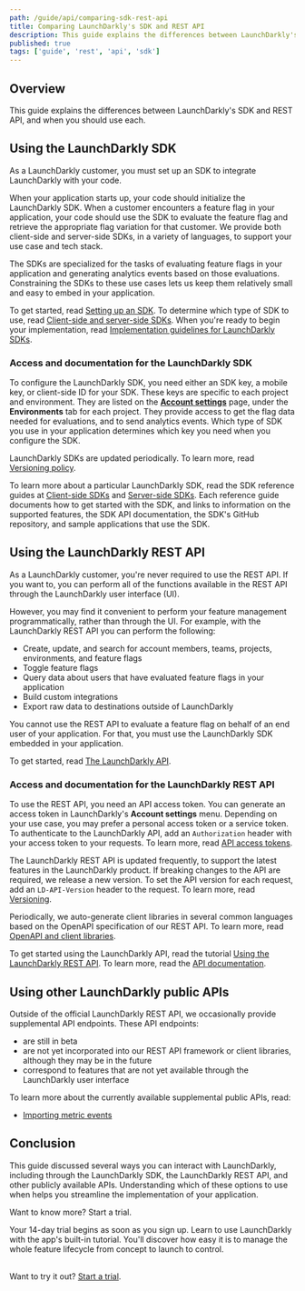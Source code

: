 ```yaml
---
path: /guide/api/comparing-sdk-rest-api
title: Comparing LaunchDarkly's SDK and REST API
description: This guide explains the differences between LaunchDarkly's SDK and REST API, and when you should use each.
published: true
tags: ['guide', 'rest', 'api', 'sdk']
---
```


## Overview

This guide explains the differences between LaunchDarkly's SDK and REST API, and when you should use each.

## Using the LaunchDarkly SDK

As a LaunchDarkly customer, you must set up an SDK to integrate LaunchDarkly with your code.

When your application starts up, your code should initialize the LaunchDarkly SDK. When a customer encounters a feature flag in your application, your code should use the SDK to evaluate the feature flag and retrieve the appropriate flag variation for that customer. We provide both client-side and server-side SDKs, in a variety of languages, to support your use case and tech stack.

The SDKs are specialized for the tasks of evaluating feature flags in your application and generating analytics events based on those evaluations. Constraining the SDKs to these use cases lets us keep them relatively small and easy to embed in your application.

To get started, read [Setting up an SDK](/home/getting-started/setting-up). To determine which type of SDK to use, read [Client-side and server-side SDKs](/sdk/concepts/client-side-server-side). When you're ready to begin your implementation, read [Implementation guidelines for LaunchDarkly SDKs](/sdk/concepts/getting-started#implementation-guidelines-for-launchdarkly-sdks).

### Access and documentation for the LaunchDarkly SDK

To configure the LaunchDarkly SDK, you need either an SDK key, a mobile key, or client-side ID for your SDK. These keys are specific to each project and environment. They are listed on the [**Account settings**](https://app.launchdarkly.com/settings/projects) page, under the **Environments** tab for each project. They provide access to get the flag data needed for evaluations, and to send analytics events. Which type of SDK you use in your application determines which key you need when you configure the SDK.

LaunchDarkly SDKs are updated periodically. To learn more, read [Versioning policy](/sdk/concepts/versioning).

To learn more about a particular LaunchDarkly SDK, read the SDK reference guides at [Client-side SDKs](/sdk/client-side) and [Server-side SDKs](/sdk/server-side). Each reference guide documents how to get started with the SDK, and links to information on the supported features, the SDK API documentation, the SDK's GitHub repository, and sample applications that use the SDK.

## Using the LaunchDarkly REST API

As a LaunchDarkly customer, you're never required to use the REST API. If you want to, you can perform all of the functions available in the REST API through the LaunchDarkly user interface (UI).

However, you may find it convenient to perform your feature management programmatically, rather than through the UI. For example, with the LaunchDarkly REST API you can perform the following:

* Create, update, and search for account members, teams, projects, environments, and feature flags
* Toggle feature flags
* Query data about users that have evaluated feature flags in your application
* Build custom integrations
* Export raw data to destinations outside of LaunchDarkly

You cannot use the REST API to evaluate a feature flag on behalf of an end user of your application. For that, you must use the LaunchDarkly SDK embedded in your application.

To get started, read [The LaunchDarkly API](/home/connecting/api).

### Access and documentation for the LaunchDarkly REST API

To use the REST API, you need an API access token. You can generate an access token in LaunchDarkly's **Account settings** menu. Depending on your use case, you may prefer a personal access token or a service token. To authenticate to the LaunchDarkly API, add an `Authorization` header with your access token to your requests. To learn more, read [API access tokens](/home/account-security/api-access-tokens).

The LaunchDarkly REST API is updated frequently, to support the latest features in the LaunchDarkly product. If breaking changes to the API are required, we release a new version. To set the API version for each request, add an `LD-API-Version` header to the request. To learn more, read [Versioning](https://apidocs.launchdarkly.com/#section/Overview/Versioning).

Periodically, we auto-generate client libraries in several common languages based on the OpenAPI specification of our REST API. To learn more, read [OpenAPI and client libraries](https://apidocs.launchdarkly.com/#section/Overview/OpenAPI-(Swagger)-and-client-libraries).

To get started using the LaunchDarkly API, read the tutorial [Using the LaunchDarkly REST API](/guides/api/rest-api). To learn more, read the [API documentation](https://apidocs.launchdarkly.com/).

## Using other LaunchDarkly public APIs

Outside of the official LaunchDarkly REST API, we occasionally provide supplemental API endpoints. These API endpoints:

  * are still in beta
  * are not yet incorporated into our REST API framework or client libraries, although they may be in the future
  * correspond to features that are not yet available through the LaunchDarkly user interface

To learn more about the currently available supplemental public APIs, read:

* [Importing metric events](/home/creating-experiments/import-metric-events)

## Conclusion

This guide discussed several ways you can interact with LaunchDarkly, including through the LaunchDarkly SDK, the LaunchDarkly REST API, and other publicly available APIs. Understanding which of these options to use when helps you streamline the implementation of your application.

<Callout intent="primary" site="launchDarkly">
<CalloutTitle>Want to know more? Start a trial.</CalloutTitle>
<CalloutDescription>

Your 14-day trial begins as soon as you sign up. Learn to use LaunchDarkly with the app's built-in tutorial. You'll discover how easy it is to manage the whole feature lifecycle from concept to launch to control.<br/><br/>

Want to try it out? [Start a trial](https://launchdarkly.com/start-trial/).

</CalloutDescription>
</Callout>

